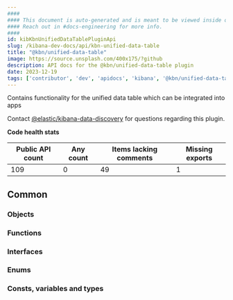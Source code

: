 ```yaml
---
####
#### This document is auto-generated and is meant to be viewed inside our experimental, new docs system.
#### Reach out in #docs-engineering for more info.
####
id: kibKbnUnifiedDataTablePluginApi
slug: /kibana-dev-docs/api/kbn-unified-data-table
title: "@kbn/unified-data-table"
image: https://source.unsplash.com/400x175/?github
description: API docs for the @kbn/unified-data-table plugin
date: 2023-12-19
tags: ['contributor', 'dev', 'apidocs', 'kibana', '@kbn/unified-data-table']
---
```


Contains functionality for the unified data table which can be integrated into apps

Contact [@elastic/kibana-data-discovery](https://github.com/orgs/elastic/teams/kibana-data-discovery) for questions regarding this plugin.

**Code health stats**

| Public API count  | Any count | Items lacking comments | Missing exports |
|-------------------|-----------|------------------------|-----------------|
| 109 | 0 | 49 | 1 |

## Common

### Objects
<DocDefinitionList data={kbnUnifiedDataTableObj.common.objects}/>

### Functions
<DocDefinitionList data={kbnUnifiedDataTableObj.common.functions}/>

### Interfaces
<DocDefinitionList data={kbnUnifiedDataTableObj.common.interfaces}/>

### Enums
<DocDefinitionList data={kbnUnifiedDataTableObj.common.enums}/>

### Consts, variables and types
<DocDefinitionList data={kbnUnifiedDataTableObj.common.misc}/>

